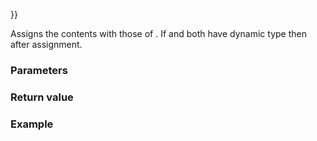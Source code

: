 {{cpp/error/system_error/title|operator{{=}}}}
{{cpp/error/system_error/navbar}}
{{ddcl|since=c++11|1=
system_error&amp; operator=( const system_error&amp; other ) noexcept;
}}

Assigns the contents with those of {{c|other}}. If {{c|*this}} and {{c|other}} both have dynamic type {{tt|std::system_error}} then {{c|1=std::strcmp(what(), other.what()) == 0}} after assignment.

===Parameters===
{{par begin}}
{{par|other|another {{tt|system_error}} object to assign with}}
{{par end}}

===Return value===
{{c|*this}}

===Example===
{{example|code=
#include &lt;cassert&gt;
#include &lt;cstring&gt;
#include &lt;iostream&gt;
#include &lt;system_error&gt;

void print(const std::system_error&amp; e)
{
    std::cout &lt;&lt; "code:    [" &lt;&lt; e.code() &lt;&lt; "]\n"
                 "message: [" &lt;&lt; e.code().message() &lt;&lt; "]\n"
                 "what:    [" &lt;&lt; e.what() &lt;&lt; "]\n\n";
}
 
int main()
{
    std::system_error e1(EDOM, std::generic_category(), "Error info #1");
    print(e1);

    std::system_error e2(EIO, std::system_category(), "Error info #2");
    print(e2);

    e1 = e2;
    assert(std::strcmp(e1.what(), e2.what()) == 0);
    print(e1);
}
|p=true
|output=
code:    [generic:33]
message: [Numerical argument out of domain]
what:    [Error info #1: Numerical argument out of domain]

code:    [system:5]
message: [Input/output error]
what:    [Error info #2: Input/output error]

code:    [system:5]
message: [Input/output error]
what:    [Error info #2: Input/output error]
}}

{{langlinks|es|ja|ru|zh}}